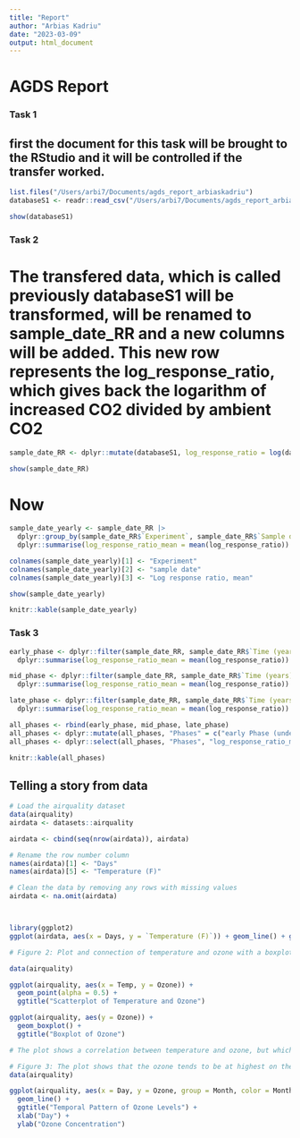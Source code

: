```yaml
---
title: "Report"
author: "Arbias Kadriu"
date: "2023-03-09"
output: html_document
---
```


# AGDS Report


### Task 1 
## first the document for this task will be brought to the RStudio and it will be controlled if the transfer worked.
```r
list.files("/Users/arbi7/Documents/agds_report_arbiaskadriu")
databaseS1 <- readr::read_csv("/Users/arbi7/Documents/agds_report_arbiaskadriu/AGDS_Exercise_1.csv")

show(databaseS1)

```

### Task 2
# The transfered data, which is called previously databaseS1 will be transformed, will be renamed to sample_date_RR and a new columns will be added. This new row represents the log_response_ratio, which gives back the logarithm of increased CO2 divided by ambient CO2
```r
sample_date_RR <- dplyr::mutate(databaseS1, log_response_ratio = log(databaseS1$`increased CO2`/databaseS1$`ambient CO2`))

show(sample_date_RR)

```

# Now 
```r

sample_date_yearly <- sample_date_RR |>
  dplyr::group_by(sample_date_RR$`Experiment`, sample_date_RR$`Sample date`) |>
  dplyr::summarise(log_response_ratio_mean = mean(log_response_ratio))

colnames(sample_date_yearly)[1] <- "Experiment"
colnames(sample_date_yearly)[2] <- "sample date"
colnames(sample_date_yearly)[3] <- "Log response ratio, mean"

show(sample_date_yearly)

```

```r
knitr::kable(sample_date_yearly)
```

### Task 3
```r
early_phase <- dplyr::filter(sample_date_RR, sample_date_RR$`Time (years)` <3) |>
  dplyr::summarise(log_response_ratio_mean = mean(log_response_ratio))

```

```r
mid_phase <- dplyr::filter(sample_date_RR, sample_date_RR$`Time (years)` >=3 & sample_date_RR$`Time (years)`<6) |>
  dplyr::summarise(log_response_ratio_mean = mean(log_response_ratio))

```

```r
late_phase <- dplyr::filter(sample_date_RR, sample_date_RR$`Time (years)` >=6) |>
  dplyr::summarise(log_response_ratio_mean = mean(log_response_ratio))

```

```r
all_phases <- rbind(early_phase, mid_phase, late_phase)
all_phases <- dplyr::mutate(all_phases, "Phases" = c("early Phase (under 3 years since start)", "mid phase (between 3 and 6 years since start)", "late phase (over 6 years since start)"))
all_phases <- dplyr::select(all_phases, "Phases", "log_response_ratio_mean")

```

```r
knitr::kable(all_phases)
```
















## Telling a story from data


```r
# Load the airquality dataset
data(airquality)
airdata <- datasets::airquality

airdata <- cbind(seq(nrow(airdata)), airdata)

# Rename the row number column
names(airdata)[1] <- "Days"
names(airdata)[5] <- "Temperature (F)"

# Clean the data by removing any rows with missing values
airdata <- na.omit(airdata)



library(ggplot2)
ggplot(airdata, aes(x = Days, y = `Temperature (F)`)) + geom_line() + ggtitle("Temperature in New York over Mai to September")

```


```r
# Figure 2: Plot and connection of temperature and ozone with a boxplot of ozone

data(airquality)

ggplot(airquality, aes(x = Temp, y = Ozone)) +
  geom_point(alpha = 0.5) +
  ggtitle("Scatterplot of Temperature and Ozone")

ggplot(airquality, aes(y = Ozone)) +
  geom_boxplot() +
  ggtitle("Boxplot of Ozone")

# The plot shows a correlation between temperature and ozone, but which is very weak. It can be seen that at higher temperature there is also a higher ozone, this can come from that the ozone reflex the sunlight. More sunlight resumes to higher temperature on New York. The boxplot shows how reliable the data is and how many outliers are in those data. It can be seen that there are not many outliers, which indicates that the data is reliable. These high values could be an indicate that New York as unusually high levels of pollution on those certain days. Polution can also affect the ozone aswell the temperature.

```




```r
# Figure 3: The plot shows that the ozone tends to be at highest on the later months around July, August and September.
data(airquality)

ggplot(airquality, aes(x = Day, y = Ozone, group = Month, color = Month)) +
  geom_line() +
  ggtitle("Temporal Pattern of Ozone Levels") +
  xlab("Day") +
  ylab("Ozone Concentration")


```


